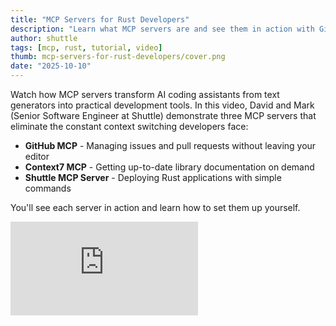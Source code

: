 ```yaml
---
title: "MCP Servers for Rust Developers"
description: "Learn what MCP servers are and see them in action with GitHub, Context7, and Shuttle integrations"
author: shuttle
tags: [mcp, rust, tutorial, video]
thumb: mcp-servers-for-rust-developers/cover.png
date: "2025-10-10"
---
```


Watch how MCP servers transform AI coding assistants from text generators into practical development tools. In this video, David and Mark (Senior Software Engineer at Shuttle) demonstrate three MCP servers that eliminate the constant context switching developers face:

- **GitHub MCP** - Managing issues and pull requests without leaving your editor
- **Context7 MCP** - Getting up-to-date library documentation on demand
- **Shuttle MCP Server** - Deploying Rust applications with simple commands

You'll see each server in action and learn how to set them up yourself.

<div style={{ position: "relative", paddingBottom: "56.25%", height: 0 }}>
  <iframe
    style={{
      position: "absolute",
      top: 0,
      left: 0,
      width: "100%",
      height: "100%",
    }}
    src="https://www.youtube.com/embed/eQdCSsdqLkk"
    title="MCP Servers for Rust Developers"
    frameBorder="0"
    allow="accelerometer; autoplay; clipboard-write; encrypted-media; gyroscope; picture-in-picture"
    allowFullScreen
  />
</div>

## What You'll Learn

The video shows how MCP servers give AI assistants direct access to tools and data sources. Instead of explaining what you need and watching the AI generate code, you can have it perform actual operations - deploying apps, searching documentation, or managing GitHub issues.

### Setting Up the Shuttle MCP Server

In the video, you'll see the Shuttle MCP Server in action. It connects your AI assistant directly to Shuttle's deployment platform, handling everything from project creation to log monitoring.

After installing the Shuttle CLI, add this to your MCP configuration:

```json
{
  "mcpServers": {
    "Shuttle": {
      "command": "shuttle",
      "args": ["mcp", "start"]
    }
  }
}
```

The video walks through the complete setup process and shows real deployment examples.

Learn more: [Shuttle MCP Server](https://www.shuttle.dev/blog/2025/10/08/shuttle-mcp?utm_source=shuttle_blog&utm_medium=video&utm_campaign=mcp_servers)

Full documentation: [MCP Server Documentation](https://docs.shuttle.dev/integrations/mcp-server?utm_source=shuttle_blog&utm_medium=video&utm_campaign=mcp_servers)

### Try It Yourself

Get started with Shuttle and deploy your first Rust app:

```bash
shuttle init --from shuttle-hq/shuttle-examples --subfolder axum/hello-world
```

Then connect the Shuttle MCP Server to your AI assistant and deploy directly from your coding session.

Happy coding!

